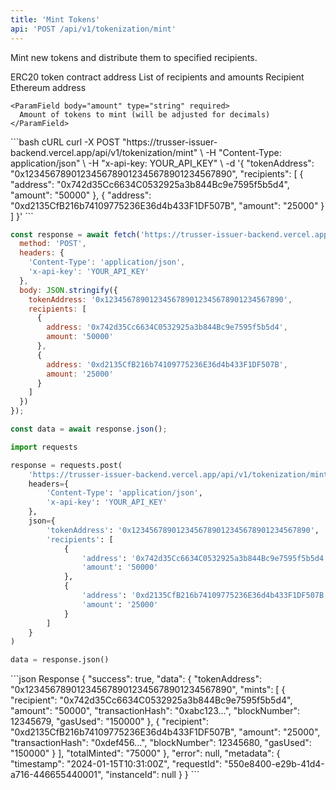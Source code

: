 ```yaml
---
title: 'Mint Tokens'
api: 'POST /api/v1/tokenization/mint'
---
```


Mint new tokens and distribute them to specified recipients.

<ParamField body="tokenAddress" type="string" required>
  ERC20 token contract address
</ParamField>

<ParamField body="recipients" type="array" required>
  List of recipients and amounts
  
  <Expandable title="recipients">
    <ParamField body="address" type="string" required>
      Recipient Ethereum address
    </ParamField>
    
    <ParamField body="amount" type="string" required>
      Amount of tokens to mint (will be adjusted for decimals)
    </ParamField>
  </Expandable>
</ParamField>

<RequestExample>
```bash cURL
curl -X POST "https://trusser-issuer-backend.vercel.app/api/v1/tokenization/mint" \
  -H "Content-Type: application/json" \
  -H "x-api-key: YOUR_API_KEY" \
  -d '{
    "tokenAddress": "0x1234567890123456789012345678901234567890",
    "recipients": [
      {
        "address": "0x742d35Cc6634C0532925a3b844Bc9e7595f5b5d4",
        "amount": "50000"
      },
      {
        "address": "0xd2135CfB216b74109775236E36d4b433F1DF507B",
        "amount": "25000"
      }
    ]
  }'
```

```javascript JavaScript
const response = await fetch('https://trusser-issuer-backend.vercel.app/api/v1/tokenization/mint', {
  method: 'POST',
  headers: {
    'Content-Type': 'application/json',
    'x-api-key': 'YOUR_API_KEY'
  },
  body: JSON.stringify({
    tokenAddress: '0x1234567890123456789012345678901234567890',
    recipients: [
      {
        address: '0x742d35Cc6634C0532925a3b844Bc9e7595f5b5d4',
        amount: '50000'
      },
      {
        address: '0xd2135CfB216b74109775236E36d4b433F1DF507B',
        amount: '25000'
      }
    ]
  })
});

const data = await response.json();
```

```python Python
import requests

response = requests.post(
    'https://trusser-issuer-backend.vercel.app/api/v1/tokenization/mint',
    headers={
        'Content-Type': 'application/json',
        'x-api-key': 'YOUR_API_KEY'
    },
    json={
        'tokenAddress': '0x1234567890123456789012345678901234567890',
        'recipients': [
            {
                'address': '0x742d35Cc6634C0532925a3b844Bc9e7595f5b5d4',
                'amount': '50000'
            },
            {
                'address': '0xd2135CfB216b74109775236E36d4b433F1DF507B',
                'amount': '25000'
            }
        ]
    }
)

data = response.json()
```
</RequestExample>

<ResponseExample>
```json Response
{
  "success": true,
  "data": {
    "tokenAddress": "0x1234567890123456789012345678901234567890",
    "mints": [
      {
        "recipient": "0x742d35Cc6634C0532925a3b844Bc9e7595f5b5d4",
        "amount": "50000",
        "transactionHash": "0xabc123...",
        "blockNumber": 12345679,
        "gasUsed": "150000"
      },
      {
        "recipient": "0xd2135CfB216b74109775236E36d4b433F1DF507B",
        "amount": "25000",
        "transactionHash": "0xdef456...",
        "blockNumber": 12345680,
        "gasUsed": "150000"
      }
    ],
    "totalMinted": "75000"
  },
  "error": null,
  "metadata": {
    "timestamp": "2024-01-15T10:31:00Z",
    "requestId": "550e8400-e29b-41d4-a716-446655440001",
    "instanceId": null
  }
}
```
</ResponseExample>